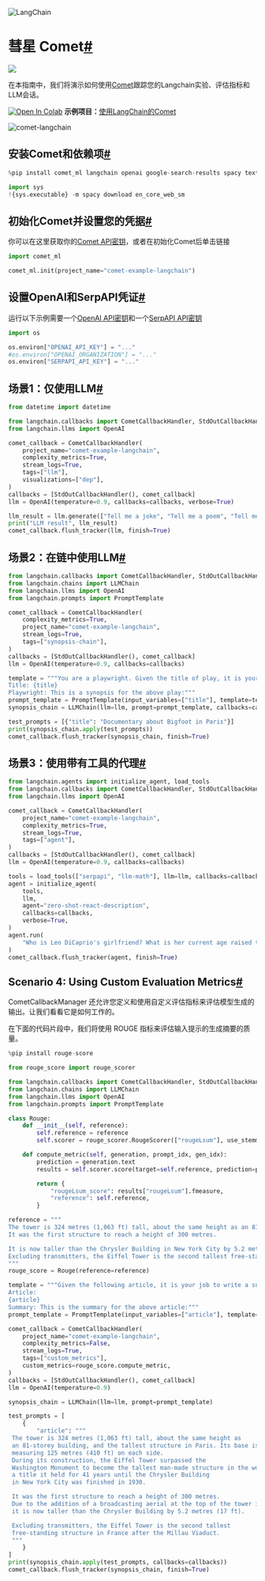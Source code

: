 
<Head>
  <script>
    {
      `(function() {
         var _hmt = _hmt || [];
(function() {
  var hm = document.createElement("script");
  hm.src = "https://hm.baidu.com/hm.js?e60fb290e204e04c5cb6f79b0ac1e697";
  var s = document.getElementsByTagName("script")[0]; 
  s.parentNode.insertBefore(hm, s);
})();
       })();`
    }
  </script>
</Head>




![LangChain](https://pica.zhimg.com/50/v2-56e8bbb52aa271012541c1fe1ceb11a2_r.gif)







彗星 Comet[#](#comet "此标题的永久链接")
========================

![](https://user-images.githubusercontent.com/7529846/230328046-a8b18c51-12e3-4617-9b39-97614a571a2d.png)

在本指南中，我们将演示如何使用[Comet](https://www.comet.com/site/?utm_source=langchain&utm_medium=referral&utm_campaign=comet_notebook)跟踪您的Langchain实验、评估指标和LLM会话。

[![Open In Colab](https://colab.research.google.com/assets/colab-badge.svg)](https://colab.research.google.com/github/hwchase17/langchain/blob/master/docs/ecosystem/comet_tracking.ipynb)
**示例项目：**[使用LangChain的Comet](https://www.comet.com/examples/comet-example-langchain/view/b5ZThK6OFdhKWVSP3fDfRtrNF/panels?utm_source=langchain&utm_medium=referral&utm_campaign=comet_notebook)

![comet-langchain](https://user-images.githubusercontent.com/7529846/230326720-a9711435-9c6f-4edb-a707-94b67271ab25.png)

安装Comet和依赖项[#](#install-comet-and-dependencies "此标题的永久链接")
----------------------------------------------------------

```  python
%pip install comet_ml langchain openai google-search-results spacy textstat pandas

import sys
!{sys.executable} -m spacy download en_core_web_sm

```

初始化Comet并设置您的凭据[#](#initialize-comet-and-set-your-credentials "此标题的永久链接")
-------------------------------------------------------------------------

你可以在这里获取你的[Comet API密钥](https://www.comet.com/signup?utm_source=langchain&utm_medium=referral&utm_campaign=comet_notebook)，或者在初始化Comet后单击链接

```  python
import comet_ml

comet_ml.init(project_name="comet-example-langchain")

```

设置OpenAI和SerpAPI凭证[#](#set-openai-and-serpapi-credentials "此标题的永久链接")
---------------------------------------------------------------------

运行以下示例需要一个[OpenAI API密钥](https://platform.openai.com/account/api-keys)和一个[SerpAPI API密钥](https://serpapi.com/dashboard)

```  python
import os

os.environ["OPENAI_API_KEY"] = "..."
#os.environ["OPENAI_ORGANIZATION"] = "..."
os.environ["SERPAPI_API_KEY"] = "..."

```

场景1：仅使用LLM[#](#scenario-1-using-just-an-llm "此标题的永久链接")
-------------------------------------------------------

```  python
from datetime import datetime

from langchain.callbacks import CometCallbackHandler, StdOutCallbackHandler
from langchain.llms import OpenAI

comet_callback = CometCallbackHandler(
    project_name="comet-example-langchain",
    complexity_metrics=True,
    stream_logs=True,
    tags=["llm"],
    visualizations=["dep"],
)
callbacks = [StdOutCallbackHandler(), comet_callback]
llm = OpenAI(temperature=0.9, callbacks=callbacks, verbose=True)

llm_result = llm.generate(["Tell me a joke", "Tell me a poem", "Tell me a fact"] * 3)
print("LLM result", llm_result)
comet_callback.flush_tracker(llm, finish=True)

```

场景2：在链中使用LLM[#](#scenario-2-using-an-llm-in-a-chain "此标题的永久链接")
---------------------------------------------------------------

```  python
from langchain.callbacks import CometCallbackHandler, StdOutCallbackHandler
from langchain.chains import LLMChain
from langchain.llms import OpenAI
from langchain.prompts import PromptTemplate

comet_callback = CometCallbackHandler(
    complexity_metrics=True,
    project_name="comet-example-langchain",
    stream_logs=True,
    tags=["synopsis-chain"],
)
callbacks = [StdOutCallbackHandler(), comet_callback]
llm = OpenAI(temperature=0.9, callbacks=callbacks)

template = """You are a playwright. Given the title of play, it is your job to write a synopsis for that title.
Title: {title}
Playwright: This is a synopsis for the above play:"""
prompt_template = PromptTemplate(input_variables=["title"], template=template)
synopsis_chain = LLMChain(llm=llm, prompt=prompt_template, callbacks=callbacks)

test_prompts = [{"title": "Documentary about Bigfoot in Paris"}]
print(synopsis_chain.apply(test_prompts))
comet_callback.flush_tracker(synopsis_chain, finish=True)

```

场景3：使用带有工具的代理[#](#scenario-3-using-an-agent-with-tools "此标题的永久链接")
------------------------------------------------------------------

```  python
from langchain.agents import initialize_agent, load_tools
from langchain.callbacks import CometCallbackHandler, StdOutCallbackHandler
from langchain.llms import OpenAI

comet_callback = CometCallbackHandler(
    project_name="comet-example-langchain",
    complexity_metrics=True,
    stream_logs=True,
    tags=["agent"],
)
callbacks = [StdOutCallbackHandler(), comet_callback]
llm = OpenAI(temperature=0.9, callbacks=callbacks)

tools = load_tools(["serpapi", "llm-math"], llm=llm, callbacks=callbacks)
agent = initialize_agent(
    tools,
    llm,
    agent="zero-shot-react-description",
    callbacks=callbacks,
    verbose=True,
)
agent.run(
    "Who is Leo DiCaprio's girlfriend? What is her current age raised to the 0.43 power?"
)
comet_callback.flush_tracker(agent, finish=True)

```

Scenario 4: Using Custom Evaluation Metrics[#](#scenario-4-using-custom-evaluation-metrics "Permalink to this headline")
------------------------------------------------------------------------------------------------------------------------

CometCallbackManager 还允许您定义和使用自定义评估指标来评估模型生成的输出。让我们看看它是如何工作的。

在下面的代码片段中，我们将使用 ROUGE 指标来评估输入提示的生成摘要的质量。

```  python
%pip install rouge-score

```

```  python
from rouge_score import rouge_scorer

from langchain.callbacks import CometCallbackHandler, StdOutCallbackHandler
from langchain.chains import LLMChain
from langchain.llms import OpenAI
from langchain.prompts import PromptTemplate

class Rouge:
    def __init__(self, reference):
        self.reference = reference
        self.scorer = rouge_scorer.RougeScorer(["rougeLsum"], use_stemmer=True)

    def compute_metric(self, generation, prompt_idx, gen_idx):
        prediction = generation.text
        results = self.scorer.score(target=self.reference, prediction=prediction)

        return {
            "rougeLsum_score": results["rougeLsum"].fmeasure,
            "reference": self.reference,
        }

reference = """
The tower is 324 metres (1,063 ft) tall, about the same height as an 81-storey building.
It was the first structure to reach a height of 300 metres.

It is now taller than the Chrysler Building in New York City by 5.2 metres (17 ft)
Excluding transmitters, the Eiffel Tower is the second tallest free-standing structure in France .
"""
rouge_score = Rouge(reference=reference)

template = """Given the following article, it is your job to write a summary.
Article:
{article}
Summary: This is the summary for the above article:"""
prompt_template = PromptTemplate(input_variables=["article"], template=template)

comet_callback = CometCallbackHandler(
    project_name="comet-example-langchain",
    complexity_metrics=False,
    stream_logs=True,
    tags=["custom_metrics"],
    custom_metrics=rouge_score.compute_metric,
)
callbacks = [StdOutCallbackHandler(), comet_callback]
llm = OpenAI(temperature=0.9)

synopsis_chain = LLMChain(llm=llm, prompt=prompt_template)

test_prompts = [
    {
        "article": """
 The tower is 324 metres (1,063 ft) tall, about the same height as
 an 81-storey building, and the tallest structure in Paris. Its base is square,
 measuring 125 metres (410 ft) on each side.
 During its construction, the Eiffel Tower surpassed the
 Washington Monument to become the tallest man-made structure in the world,
 a title it held for 41 years until the Chrysler Building
 in New York City was finished in 1930.

 It was the first structure to reach a height of 300 metres.
 Due to the addition of a broadcasting aerial at the top of the tower in 1957,
 it is now taller than the Chrysler Building by 5.2 metres (17 ft).

 Excluding transmitters, the Eiffel Tower is the second tallest
 free-standing structure in France after the Millau Viaduct.
 """
    }
]
print(synopsis_chain.apply(test_prompts, callbacks=callbacks))
comet_callback.flush_tracker(synopsis_chain, finish=True)

```

